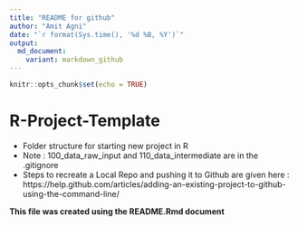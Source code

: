 ```yaml
---
title: "README for github"
author: "Amit Agni"
date: "`r format(Sys.time(), '%d %B, %Y')`"
output:
  md_document:
    variant: markdown_github
---
```


```r
knitr::opts_chunk$set(echo = TRUE)
```

# R-Project-Template

* Folder structure for starting new project in R  
* Note : 100_data_raw_input and 110_data_intermediate are in the .gitignore  
* Steps to recreate a Local Repo and pushing it to Github are given here : 
https://help.github.com/articles/adding-an-existing-project-to-github-using-the-command-line/

**This file was created using the README.Rmd document**